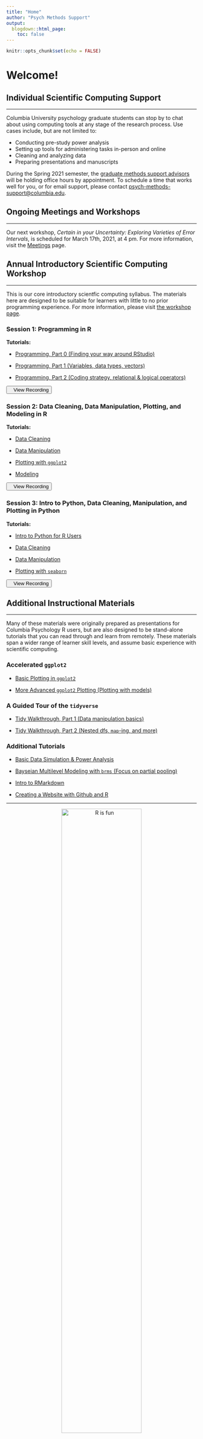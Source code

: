 ```yaml
---
title: "Home"
author: "Psych Methods Support"
output:
  blogdown::html_page:
    toc: false
---
```


```r
knitr::opts_chunk$set(echo = FALSE)
```

# Welcome!

## Individual Scientific Computing Support

---

Columbia University psychology graduate students can stop by to chat about using computing tools at any stage of the research process. Use cases include, but are not limited to:

- Conducting pre-study power analysis
- Setting up tools for administering tasks in-person and online
- Cleaning and analyzing data
- Preparing presentations and manuscripts

During the Spring 2021 semester, the [graduate methods support advisors](/who) will be holding office hours by appointment. To schedule a time that works well for you, or for email support, please contact [psych-methods-support@columbia.edu](mailto:psych-methods-support@columbia.edu){target="_blank"}.

## Ongoing Meetings and Workshops

---

Our next workshop, *Certain in your Uncertainty: Exploring Varieties of Error Intervals*, is scheduled for March 17th, 2021, at 4 pm. For more information, visit the [Meetings](/meetings) page.

## Annual Introductory Scientific Computing Workshop

---

This is our core introductory scientfic computing syllabus. The materials here are designed to be suitable for learners with little to no prior programming experience. For more information, please visit <a href="/workshop">the workshop page</a>.

### Session 1: Programming in R

**Tutorials:**

- <p><a href="/tutorials/r-core/1-programming/lessonpart0/" target="_blank">Programming, Part 0 (Finding your way around RStudio)</a></p>
- <p><a href="/tutorials/r-core/1-programming/lessonpart1/" target="_blank">Programming, Part 1 (Variables, data types, vectors)</a></p>
- <p><a href="/tutorials/r-core/1-programming/lessonpart2/" target="_blank">Programming, Part 2 (Coding strategy, relational & logical operators)</a></p>

<a href="/workshop-recording/session1/" target="_blank"><button><i class="fas fa-video"></i>&nbsp;&nbsp;&nbsp;View Recording</button></a>

### Session 2: Data Cleaning, Data Manipulation, Plotting, and Modeling in R

**Tutorials:**

- <p><a href="/tutorials/r-core/2-datacleaning/" target="_blank">Data Cleaning</a></p>
- <p><a href="/tutorials/r-core/3-datamanipulation/" target="_blank">Data Manipulation</a></p>
- <p><a href="/tutorials/r-core/4-plotting/" target="_blank">Plotting with <code>ggplot2</code></a></p>
- <p><a href="/tutorials/r-core/5-modeling/" target="_blank">Modeling</a></p>

<a href="/workshop-recording/session2/" target="_blank"><button><i class="fas fa-video"></i>&nbsp;&nbsp;&nbsp;View Recording</button></a>

### Session 3: Intro to Python, Data Cleaning, Manipulation, and Plotting in Python

**Tutorials:**

- <p><a href="/tutorials/python/1-r2python-translation/2-intro-programming/" target="_blank">Intro to Python for R Users</a></p>
- <p><a href="/tutorials/python/2-datacleaning/" target="_blank">Data Cleaning</a></p>
- <p><a href="/tutorials/python/3-datamanipulation/" target="_blank">Data Manipulation</a></p>
- <p><a href="/tutorials/python/4-plotting/" target="_blank">Plotting with <code>seaborn</code></a></p>

<a href="/workshop-recording/session3/" target="_blank"><button><i class="fas fa-video"></i>&nbsp;&nbsp;&nbsp;View Recording</button></a>

## Additional Instructional Materials

---

Many of these materials were originally prepared as presentations for Columbia Psychology R users, but are also designed to be stand-alone tutorials that you can read through and learn from remotely. These materials span a wider range of learner skill levels, and assume basic experience with scientific computing.

### Accelerated `ggplot2`

- <p><a href="/tutorials/r-extra/accelerated-ggplot2/ggplot_summer2018_part1/" target="_blank">Basic Plotting in `ggplot2`</a></p>
- <p><a href="/tutorials/r-extra/accelerated-ggplot2/ggplot_summer2018_part2/" target="_blank">More Advanced `ggplot2` Plotting (Plotting with models)</a></p>

### A Guided Tour of the `tidyverse`

- <p><a href="/tutorials/r-extra/tidyverse-guide/tidyguide-1/" target="_blank">Tidy Walkthrough, Part 1 (Data manipulation basics)</a></p>
- <p><a href="/tutorials/r-extra/tidyverse-guide/tidyguide-2/" target="_blank">Tidy Walkthrough, Part 2 (Nested dfs, `map`-ing, and more)</a></p>

### Additional Tutorials

- <p><a href="/tutorials/r-extra/data-sim-power/basic-simulation-power/" target="_blank">Basic Data Simulation & Power Analysis</a></p>
- <p><a href="/tutorials/r-extra/brms/multilevel-models-with-brms/" target="_blank">Bayseian Multilevel Modeling with `brms` (Focus on partial pooling)</a></p>
- <p><a href="/tutorials/r-extra/rmarkdown/intro-to-rmarkdown/" target="_blank">Intro to RMarkdown</a></p>
- <p><a href="/tutorials/r-extra/website-github-r/" target="_blank">Creating a Website with Github and R</a></p>

---

<p style="text-align:center;"><img src="/images/funplot.png" alt="R is fun" width = "65%" height = "65%"></p>